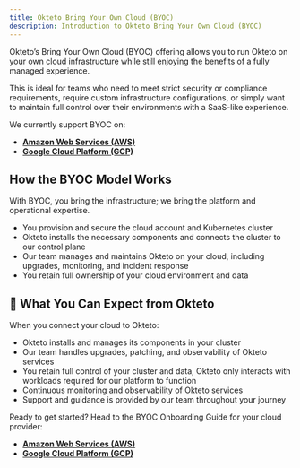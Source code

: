 ```yaml
---
title: Okteto Bring Your Own Cloud (BYOC)
description: Introduction to Okteto Bring Your Own Cloud (BYOC)
---
```


Okteto’s Bring Your Own Cloud (BYOC) offering allows you to run Okteto on your own cloud infrastructure while still enjoying the benefits of a fully managed experience.

This is ideal for teams who need to meet strict security or compliance requirements, require custom infrastructure configurations, or simply want to maintain full control over their environments with a SaaS-like experience.

We currently support BYOC on:

- [**Amazon Web Services (AWS)**](byoc/aws/index.mdx)
- [**Google Cloud Platform (GCP)**](byoc/gcp/index.mdx)

## How the BYOC Model Works

With BYOC, you bring the infrastructure; we bring the platform and operational expertise.

- You provision and secure the cloud account and Kubernetes cluster
- Okteto installs the necessary components and connects the cluster to our control plane
- Our team manages and maintains Okteto on your cloud, including upgrades, monitoring, and incident response
- You retain full ownership of your cloud environment and data

## 🤝 What You Can Expect from Okteto

When you connect your cloud to Okteto:

- Okteto installs and manages its components in your cluster
- Our team handles upgrades, patching, and observability of Okteto services
- You retain full control of your cluster and data, Okteto only interacts with workloads required for our platform to function
- Continuous monitoring and observability of Okteto services
- Support and guidance is provided by our team throughout your journey


Ready to get started? Head to the BYOC Onboarding Guide for your cloud provider:

- [**Amazon Web Services (AWS)**](byoc/aws/index.mdx)
- [**Google Cloud Platform (GCP)**](byoc/gcp/index.mdx) 